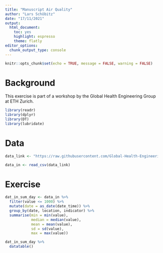 ```yaml
---
title: "Manuscript Air Quality"
author: "Lars Schöbitz"
date: "17/11/2021"
output: 
  html_document: 
    toc: yes
    highlight: espresso
    theme: flatly
editor_options: 
  chunk_output_type: console
---
```


```r
knitr::opts_chunk$set(echo = TRUE, message = FALSE, warning = FALSE)
```

# Background

This exercise is part of a workshop by the Global Health Engineering Group at ETH Zurich.

```r

library(readr)
library(dplyr)
library(DT)
library(lubridate)

```

# Data

```r

data_link <- "https://raw.githubusercontent.com/Global-Health-Engineering/manuscript-hospital-air-quality/main/data/intermediate/malawi-hospitals-air-quality.csv"

data_in <- read_csv(data_link)

```

# Exercise

```r

dat_in_sum_day <- data_in %>% 
  filter(value <= 1000) %>% 
  mutate(date = as_date(date_time)) %>% 
  group_by(date, location, indicator) %>% 
  summarise(min = min(value),
            median = median(value),
            mean = mean(value),
            sd = sd(value),
            max = max(value))

```

```r

dat_in_sum_day %>%
  datatable()

```

